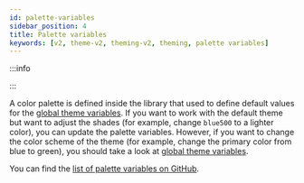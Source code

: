 ```yaml
---
id: palette-variables
sidebar_position: 4
title: Palette variables
keywords: [v2, theme-v2, theming-v2, theming, palette variables]
---
```



<SDKSpecific name='react'>

:::info

<V2Warning themingAndCSSPath='../../customization/css_and_theming' />

:::

</SDKSpecific>

A color palette is defined inside the library that used to define default values for the [global theme variables](./global-variables.mdx). If you want to work with the default theme but want to adjust the shades (for example, change `blue500` to a lighter color), you can update the palette variables. However, if you want to change the color scheme of the theme (for example, change the primary color from blue to green), you should take a look at [global theme variables](./global-variables.mdx).

You can find the [list of palette variables on GitHub](https://github.com/GetStream/stream-chat-css/blob/main/src-v2/styles/_palette-variables.scss).
